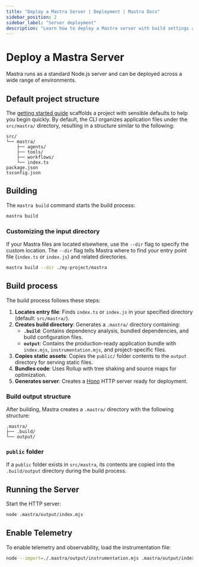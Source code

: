 ```yaml
---
title: "Deploy a Mastra Server | Deployment | Mastra Docs"
sidebar_position: 2
sidebar_label: "Server deployment"
description: "Learn how to deploy a Mastra server with build settings and deployment options."
---
```



# Deploy a Mastra Server

Mastra runs as a standard Node.js server and can be deployed across a wide range of environments.

## Default project structure

The [getting started guide](/docs/getting-started/installation) scaffolds a project with sensible defaults to help you begin quickly. By default, the CLI organizes application files under the `src/mastra/` directory, resulting in a structure similar to the following:

```
src/
└── mastra/
    ├── agents/
    ├── tools/
    ├── workflows/
    └── index.ts
package.json
tsconfig.json
```

## Building

The `mastra build` command starts the build process:

```bash copy
mastra build
```

### Customizing the input directory

If your Mastra files are located elsewhere, use the `--dir` flag to specify the custom location. The `--dir` flag tells Mastra where to find your entry point file (`index.ts` or `index.js`) and related directories.

```bash copy
mastra build --dir ./my-project/mastra
```

## Build process

The build process follows these steps:

1. **Locates entry file**: Finds `index.ts` or `index.js` in your specified directory (default: `src/mastra/`).
2. **Creates build directory**: Generates a `.mastra/` directory containing:
    - **`.build`**: Contains dependency analysis, bundled dependencies, and build configuration files.
    - **`output`**: Contains the production-ready application bundle with `index.mjs`, `instrumentation.mjs`, and project-specific files.
3. **Copies static assets**: Copies the `public/` folder contents to the `output` directory for serving static files.
4. **Bundles code**: Uses Rollup with tree shaking and source maps for optimization.
5. **Generates server**: Creates a [Hono](https://hono.dev) HTTP server ready for deployment.

### Build output structure

After building, Mastra creates a `.mastra/` directory with the following structure:

```
.mastra/
├── .build/
└── output/
```

### `public` folder

If a `public` folder exists in `src/mastra`, its contents are copied into the `.build/output` directory during the build process.

## Running the Server

Start the HTTP server:

```bash copy
node .mastra/output/index.mjs
```

## Enable Telemetry

To enable telemetry and observability, load the instrumentation file:

```bash copy
node --import=./.mastra/output/instrumentation.mjs .mastra/output/index.mjs
```
